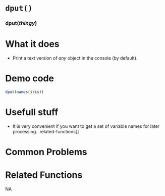 # [`dput()`]{.blue}
 
 
### [dput]{.blue}(*thingy*){.center} 
 
# What it does 

+ Print a text version of *any* object in the console (by default).
  
 
# Demo code 

```r
dput(names(iris))
```
  
 
# Usefull stuff 

+ It is very convenient if you want to get a set of variable names for later processing.
.related-functions[]
  
 
# Common Problems 

  
 
# Related Functions 
NA  
